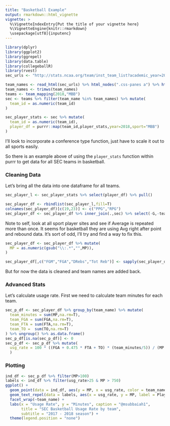 ```yaml
---
title: "Basketball Example"
output: rmarkdown::html_vignette
vignette: >
  %\VignetteIndexEntry{Put the title of your vignette here}
  %\VignetteEngine{knitr::rmarkdown}
  \usepackage[utf8]{inputenc}
---
```


```r
library(dplyr)
library(ggplot2)
library(ggrepel)
library(data.table)
library(collegeballR)
library(rvest)
sec_urls <- "http://stats.ncaa.org/team/inst_team_list?academic_year=2018&conf_id=911&division=1&sport_code=MBB"

team_names <- read_html(sec_urls) %>% html_nodes(".css-panes a") %>% html_text()
team_names <- trimws(team_names)
teams <- team_mapping(2018,"MBB")
sec <- teams %>% filter(team_name %in% team_names) %>% mutate(
  team_id = as.numeric(team_id)
)

sec_player_stats <- sec %>% mutate(
  team_id = as.numeric(team_id),
  player_df = purrr::map(team_id,player_stats,year=2018,sport="MBB")
)

```

I'll look to incorporate a conference type function, just have to scale it out to all sports easily. 

So there is an example above of using the `player_stats` function within purrr to get data for all SEC teams in basketball. 

### Cleaning Data

Let's bring all the data into one dataframe for all teams. 

```r
sec_player_l <- sec_player_stats %>% select(player_df) %>% pull()

sec_player_df <- rbindlist(sec_player_l,fill=T) 
colnames(sec_player_df)[c(19,23)] <- c("PPG","RPG")
sec_player_df <- sec_player_df %>% inner_join(.,sec) %>% select(-G,-team_id)
```


Note to self, look at all sport player sites and see if Average is repeated more than once. It seems for basketball they are using Avg right after point and rebound data. It's sort of odd, I'll try and find a way to fix this. 

```r
sec_player_df <- sec_player_df %>% mutate(
  MP = as.numeric(gsub("\\:.*","",MP)),
)

sec_player_df[,c("FGM","FGA","DRebs","Tot Reb")] <- sapply(sec_player_df[,c("FGM","FGA","DRebs","Tot Reb")],as.numeric)
```

But for now the data is cleaned and team names are added back. 

### Advanced Stats 

Let's calculate usage rate. First we need to calculate team minutes for each team. 

```r
sec_p_df <- sec_player_df %>% group_by(team_name) %>% mutate(
  team_minutes = sum(MP,na.rm=T),
  team_FGA = sum(FGA,na.rm=T),
  team_FTA = sum(FTA,na.rm=T),
  team_TO =  sum(TO,na.rm=T)
) %>% ungroup() %>% as.data.frame()
sec_p_df[is.na(sec_p_df)] <- 0
sec_p_df <- sec_p_df %>% mutate(
  usg_rate = 100 * ((FGA + 0.475 * FTA + TO) * (team_minutes/5)) / (MP * (team_FGA + 0.475 * team_FTA + team_TO))
  )
```


### Plotting 

```r
ind_df <- sec_p_df %>% filter(MP>100)
labels <- ind_df %>% filter(usg_rate>25 & MP > 750)
ggplot() +
  geom_point(data = ind_df, aes(y = MP, x = usg_rate, color = team_name)) + theme_bw() +
  geom_text_repel(data = labels, aes(x = usg_rate, y = MP, label = Player)) +
  facet_wrap(~team_name) + 
  labs(x = "Usage Rate", y = "Minutes", caption = "@msubbaiah1",
       title = "SEC Basketball Usage Rate by team",
       subtitle = "2017 - 2018 season") + 
  theme(legend.position = "none")
  
```

